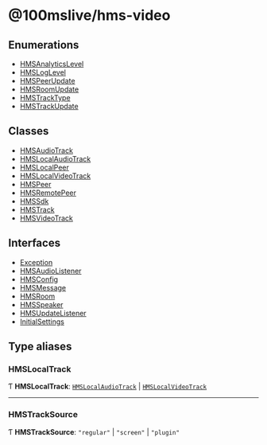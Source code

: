 # @100mslive/hms-video

## Enumerations

-   [HMSAnalyticsLevel](/ts-docs/enums/hmsanalyticslevel)
-   [HMSLogLevel](/ts-docs/enums/hmsloglevel)
-   [HMSPeerUpdate](/ts-docs/enums/hmspeerupdate)
-   [HMSRoomUpdate](/ts-docs/enums/hmsroomupdate)
-   [HMSTrackType](/ts-docs/enums/hmstracktype)
-   [HMSTrackUpdate](/ts-docs/enums/hmstrackupdate)

## Classes

-   [HMSAudioTrack](/ts-docs/classes/hmsaudiotrack)
-   [HMSLocalAudioTrack](/ts-docs/classes/hmslocalaudiotrack)
-   [HMSLocalPeer](/ts-docs/classes/hmslocalpeer)
-   [HMSLocalVideoTrack](/ts-docs/classes/hmslocalvideotrack)
-   [HMSPeer](/ts-docs/classes/hmspeer)
-   [HMSRemotePeer](/ts-docs/classes/hmsremotepeer)
-   [HMSSdk](/ts-docs/classes/hmssdk)
-   [HMSTrack](/ts-docs/classes/hmstrack)
-   [HMSVideoTrack](/ts-docs/classes/hmsvideotrack)

## Interfaces

-   [Exception](/ts-docs/interfaces/exception)
-   [HMSAudioListener](/ts-docs/interfaces/hmsaudiolistener)
-   [HMSConfig](/ts-docs/interfaces/hmsconfig)
-   [HMSMessage](/ts-docs/interfaces/hmsmessage)
-   [HMSRoom](/ts-docs/interfaces/hmsroom)
-   [HMSSpeaker](/ts-docs/interfaces/hmsspeaker)
-   [HMSUpdateListener](/ts-docs/interfaces/hmsupdatelistener)
-   [InitialSettings](/ts-docs/interfaces/initialsettings)

## Type aliases

### HMSLocalTrack

Ƭ **HMSLocalTrack**: [`HMSLocalAudioTrack`](/ts-docs/classes/hmslocalaudiotrack) \| [`HMSLocalVideoTrack`](/ts-docs/classes/hmslocalvideotrack)

---

### HMSTrackSource

Ƭ **HMSTrackSource**: `"regular"` \| `"screen"` \| `"plugin"`
